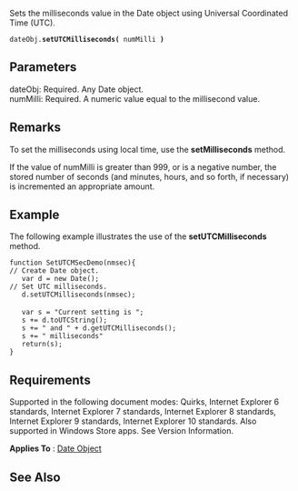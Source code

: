 Sets the milliseconds value in the Date object using Universal Coordinated Time (UTC).

 dateObj.'''setUTCMilliseconds(''' numMilli ''')'''

==Parameters==
; dateObj: Required. Any Date object.
; numMilli: Required. A numeric value equal to the millisecond value.

==Remarks==
To set the milliseconds using local time, use the '''setMilliseconds''' method.

If the value of numMilli is greater than 999, or is a negative number, the stored number of seconds (and minutes, hours, and so forth, if necessary) is incremented an appropriate amount.


==Example==
The following example illustrates the use of the '''setUTCMilliseconds''' method.

 function SetUTCMSecDemo(nmsec){   
 // Create Date object.
    var d = new Date();           
 // Set UTC milliseconds.
    d.setUTCMilliseconds(nmsec);  
 
    var s = "Current setting is ";
    s += d.toUTCString();
    s += " and " + d.getUTCMilliseconds();
    s += " milliseconds"
    return(s);
 }

==Requirements==
Supported in the following document modes: Quirks, Internet Explorer 6 standards, Internet Explorer 7 standards, Internet Explorer 8 standards, Internet Explorer 9 standards, Internet Explorer 10 standards. Also supported in Windows Store apps. See Version Information.

'''Applies To''' : [[Objects/Date|Date Object]]


==See Also==

              

              

              
